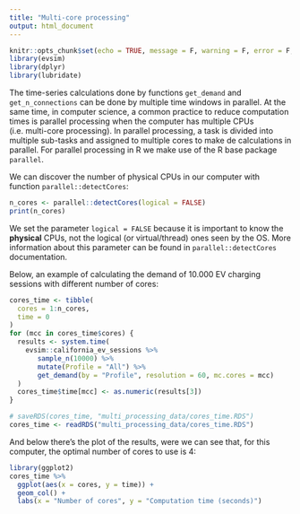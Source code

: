 ```yaml
---
title: "Multi-core processing"
output: html_document
---
```


```r
knitr::opts_chunk$set(echo = TRUE, message = F, warning = F, error = F, fig.width = 9)
library(evsim)
library(dplyr)
library(lubridate)
```

The time-series calculations done by functions `get_demand` and `get_n_connections` can be done by multiple time windows in parallel. At the same time, in computer science, a common practice to reduce computation times is parallel processing when the computer has multiple CPUs (i.e. multi-core processing). In parallel processing, a task is divided into multiple sub-tasks and assigned to multiple cores to make de calculations in parallel. For parallel processing in R we make use of the R base package `parallel`.

We can discover the number of physical CPUs in our computer with function `parallel::detectCores`:
```r
n_cores <- parallel::detectCores(logical = FALSE)
print(n_cores)
```

We set the parameter `logical = FALSE` because it is important to know the **physical** CPUs, not the logical (or virtual/thread) ones seen by the OS. More information about this parameter can be found in `parallel::detectCores` documentation.

Below, an example of calculating the demand of 10.000 EV charging sessions with different number of cores:

```r
cores_time <- tibble(
  cores = 1:n_cores,
  time = 0
)
for (mcc in cores_time$cores) {
  results <- system.time(
    evsim::california_ev_sessions %>%
       sample_n(10000) %>%
       mutate(Profile = "All") %>%
       get_demand(by = "Profile", resolution = 60, mc.cores = mcc)
  )
  cores_time$time[mcc] <- as.numeric(results[3])
}
```

```r
# saveRDS(cores_time, "multi_processing_data/cores_time.RDS")
cores_time <- readRDS("multi_processing_data/cores_time.RDS")
```


And below there's the plot of the results, were we can see that, for this computer, the optimal number of cores to use is 4:
```r
library(ggplot2)
cores_time %>%
  ggplot(aes(x = cores, y = time)) +
  geom_col() + 
  labs(x = "Number of cores", y = "Computation time (seconds)")
```

